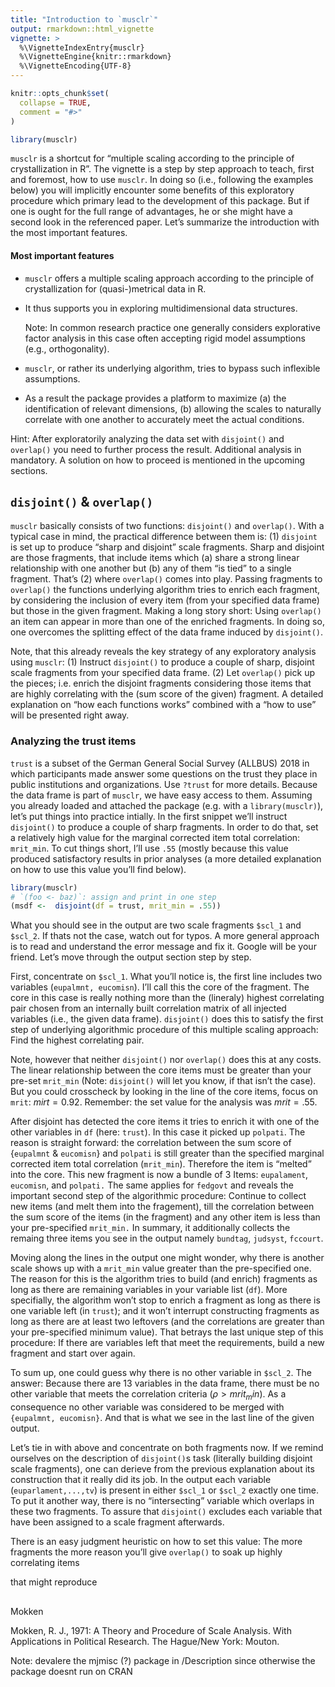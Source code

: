```yaml
---
title: "Introduction to `musclr`" 
output: rmarkdown::html_vignette
vignette: >
  %\VignetteIndexEntry{musclr}
  %\VignetteEngine{knitr::rmarkdown}
  %\VignetteEncoding{UTF-8}
---
```


```r
knitr::opts_chunk$set(
  collapse = TRUE,
  comment = "#>"
)
```

```r
library(musclr)
```

`musclr` is a shortcut for "multiple scaling according to the principle of 
crystallization in R". The vignette is a step by step approach to teach, first 
and foremost, how to use `musclr`. In doing so (i.e., following the examples 
below) you will implicitly encounter some benefits of this exploratory 
procedure which primary lead to the development of this package. But if one
is ought for the full range of advantages, he or she might have a second look in 
the referenced paper. Let's summarize the introduction with the most important 
features.

#### Most important features 

* `musclr` offers a multiple scaling approach according to the principle 
  of crystallization for (quasi-)metrical data in R.

* It thus supports you in exploring multidimensional data structures. 

  Note: In common research practice one generally considers explorative factor
  analysis in this case often accepting rigid model assumptions (e.g.,
  orthogonality). 

* `musclr`, or rather its underlying algorithm, tries to bypass such inflexible 
  assumptions. 

* As a result the package provides a platform to maximize (a) the identification 
  of relevant dimensions, (b) allowing the scales to naturally correlate with 
  one another to accurately meet the actual conditions. 

 Hint: After exploratorily analyzing the data set with `disjoint()` and 
 `overlap()` you need to further process the result. Additional analysis in 
 mandatory. A solution on how to proceed is mentioned in the upcoming sections. 
 
## `disjoint()` &  `overlap()`

`musclr` basically consists of two functions: `disjoint()` and `overlap()`.
With a typical case in mind, the practical difference between them is: (1)
`disjoint` is set up to produce "sharp and disjoint" scale fragments.  Sharp
and disjoint are those fragments, that include items which (a) share a strong
linear relationship with one another but (b) any of them "is tied" to a single
fragment. That's (2) where `overlap()` comes into play. Passing fragments to
`overlap()` the functions underlying algorithm tries to enrich each fragment,
by considering the inclusion of every item (from your specified data frame) but
those in the given fragment. Making a long story short: Using `overlap()` an
item can appear in more than one of the enriched fragments. In doing so, one
overcomes the splitting effect of the data frame induced by `disjoint()`.

Note, that this already reveals the key strategy of any exploratory analysis
using `musclr`: (1) Instruct `disjoint()` to produce a couple of sharp,
disjoint scale fragments from your specified data frame. (2) Let `overlap()`
pick up the pieces; i.e. enrich the disjoint fragments considering those
items that are highly correlating with the (sum score of the given) fragment. A
detailed explanation on "how each functions works" combined with a "how to use"
will be presented right away.

### Analyzing the trust items

`trust` is a subset of the German General Social Survey (ALLBUS) 2018 in which
participants made answer some questions on the trust they place in public
institutions and organizations. Use `?trust` for more details. Because the data
frame is part of `musclr`, we have easy access to them. Assuming you already
loaded and attached the package (e.g. with a  `library(musclr)`), let's put
things into practice intially. In the first snippet we'll instruct `disjoint()`
to produce a couple of sharp fragments. In order to do that, set a relatively
high value for the marginal corrected item total correlation: `mrit_min`. To
cut things short, I'll use `.55` (mostly because this value produced
satisfactory results in prior analyses (a more detailed explanation on how to
use this value you'll find below).

```r
library(musclr)
# `(foo <- baz)`: assign and print in one step
(msdf <-  disjoint(df = trust, mrit_min = .55))
```

What you should see in the output are two scale fragments `$scl_1` and
`$scl_2`. If thats not the case, watch out for typos. A more general approach
is to read and understand the error message and fix it. Google will be your
friend. Let's move through the output section step by step. 

First, concentrate on `$scl_1`. What you'll notice is, the first line includes
two variables (`eupalmnt, eucomisn`). I'll call this the core of the fragment.
The core in this case is really nothing more than the (lineraly) highest
correlating pair chosen from an internally built correlation matrix of all
injected variables (i.e., the given data frame). `disjoint()` does this to
satisfy the first step of underlying algorithmic procedure of this multiple
scaling approach: Find the highest correlating pair. 

Note, however that neither `disjoint()` nor `overlap()` does this at any
costs. The linear relationship between the core items must be greater than
your pre-set `mrit_min` (Note: `disjoint()` will let you know, if that isn't the
case). But you could crosscheck by looking in the line of the core items,
focus on `mrit`: $mirt = 0.92$. Remember: the set value for the analysis
was $mrit = .55$. 

After disjoint has detected the core items it tries to enrich it with one of
the other variables in `df` (here: `trust`). In this case it picked up
`polpati`. The reason is straight forward: the correlation between the sum
score of {`eupalmnt` & `eucomisn`} and `polpati` is still greater than the
specified marginal corrected item total correlation (`mrit_min`). Therefore the
item is "melted" into the core. This new fragment is now a bundle of 3 Items:
`eupalament`, `eucomisn`, and `polpati.` The same applies for `fedgovt` and
reveals the important second step of the algorithmic procedure: Continue to
collect new items (and melt them into the fragement), till the correlation
between the sum score of the items (in the fragment) and any other item is less
than your pre-specified `mrit_min.` In summary, it additionally collects the
remaing three items you see in the output namely `bundtag`, `judsyst`,
`fccourt`.

Moving along the lines in the output one might wonder, why there is another
scale shows up with a `mrit_min` value greater than the pre-specified one. The
reason for this is the algorithm tries to build (and enrich) fragments as long as there
are remaining variables in your variable list (`df`). More specifially, the
algorithm won't stop to enrich a fragment as long as there is one variable
left (in `trust`); and it won't interrupt constructing fragments as long as
there are at least two leftovers (and the correlations are greater than your
pre-specified minimum value).  That betrays the last unique step of this
procedure: If there are variables left that meet the requirements, build a new
fragment and start over again.

To sum up, one could guess why there is no other variable in `$scl_2`. The
answer: Because there are 13 variables in the data frame, there must be no
other variable that meets the correlation criteria ($\rho > mrit_min$). As a
consequence no other variable was considered to be merged with `{eupalmnt,
eucomisn}`. And that is what we see in the last line of the given output.

Let's tie in with above and concentrate on both fragments now. If we remind
ourselves on the description of `disjoint()`s task (literally building disjoint
scale fragments), one can derieve from the previous explanation about its
construction that it really did its job. In the output each variable
(`euparlament,...,tv`) is present in either `$scl_1` or `$scl_2` exactly one
time. To put it another way, there is no "intersecting" variable which overlaps
in these two fragments. To assure that `disjoint()` excludes each variable that
have been assigned to a scale fragment afterwards. 






There is an easy
judgment heuristic on how to set this value: The more fragments the more reason
you'll give `overlap()` to soak up highly correlating items 

that might reproduce 

 



##

Mokken 
 
 
Mokken, R. J., 1971: A Theory and Procedure of Scale
Analysis. With Applications in Political Research. The
Hague/New York: Mouton.
 
 
 
 
Note: devalere the mjmisc (?) package in /Description since otherwise the package
doesnt run on CRAN 



